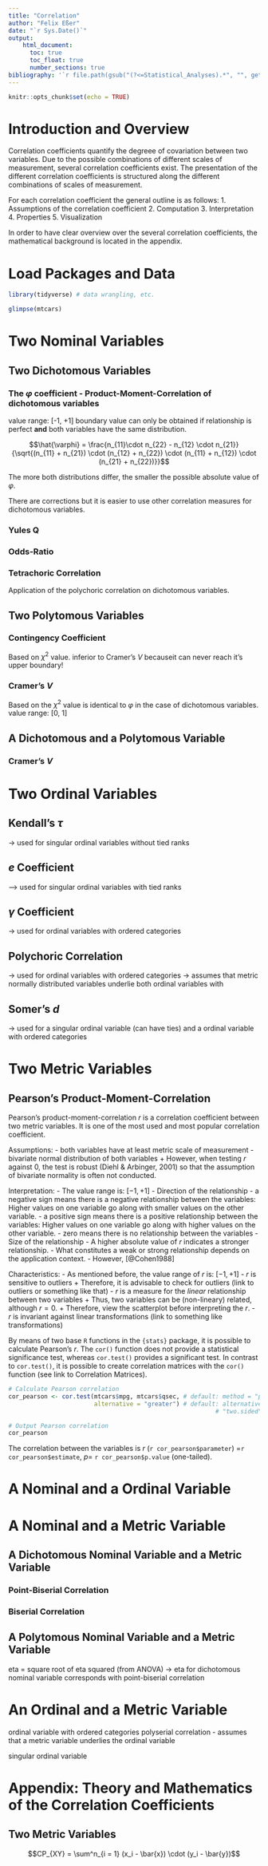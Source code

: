 ```yaml
---
title: "Correlation"
author: "Felix Eßer"
date: "`r Sys.Date()`"
output: 
    html_document:
      toc: true
      toc_float: true
      number_sections: true
bibliography: '`r file.path(gsub("(?<=Statistical_Analyses).*", "", getwd(), perl = TRUE), "bibliography.bib")`'
---
```


```r
knitr::opts_chunk$set(echo = TRUE)
```


# Introduction and Overview

Correlation coefficients quantify the degreee of covariation between two variables. Due to the possible combinations of different scales of measurement, several correlation coefficients exist. The presentation of the different correlation coefficients is structured along the different combinations of scales of measurement. 

For each correlation coefficient the general outline is as follows:
1. Assumptions of the correlation coefficient
2. Computation
3. Interpretation
4. Properties
5. Visualization

In order to have clear overview over the several correlation coefficients, the mathematical background is located in the appendix. 


# Load Packages and Data

```r
library(tidyverse) # data wrangling, etc. 
```



```r
glimpse(mtcars)
```



# Two Nominal Variables

## Two Dichotomous Variables

### The $\varphi$ coefficient - Product-Moment-Correlation of dichotomous variables

value range: [-1, +1]
boundary value can only be obtained if relationship is perfect **and** both variables have the same distribution.


$$\hat{\varphi} = \frac{n_{11}\cdot n_{22} - n_{12} \cdot n_{21}}{\sqrt{(n_{11} + n_{21}) \cdot (n_{12} + n_{22}) \cdot (n_{11} + n_{12}) \cdot (n_{21} + n_{22})}}$$

The more both distributions differ, the smaller the possible absolute value of $\varphi$.

There are corrections but it is easier to use other correlation measures for dichotomous variables.

### Yules Q

### Odds-Ratio

### Tetrachoric Correlation

Application of the polychoric correlation on dichotomous variables.


## Two Polytomous Variables

### Contingency Coefficient

Based on $\chi^2$ value. 
inferior to Cramer's $V$ becauseit can never reach it's upper boundary!

### Cramer's $V$

Based on the $\chi^2$ value
is identical to $\varphi$ in the case of dichotomous variables. 
value range: [0, 1]



## A Dichotomous and a Polytomous Variable

### Cramer's $V$


# Two Ordinal Variables

## Kendall's $\tau$
-> used for singular ordinal variables without tied ranks

## $e$ Coefficient
--> used for singular ordinal variables with tied ranks


## $\gamma$ Coefficient
-> used for ordinal variables with ordered categories


## Polychoric Correlation
-> used for ordinal variables with ordered categories
-> assumes that metric normally distributed variables underlie both ordinal variables with 


## Somer's $d$
-> used for a singular ordinal variable (can have ties) and a ordinal variable with ordered categories

# Two Metric Variables

## Pearson's Product-Moment-Correlation

Pearson's product-moment-correlation $r$ is a correlation coefficient between two metric variables. It is one of the most used and most popular correlation coefficient. 

Assumptions: 
- both variables have at least metric scale of measurement
- bivariate normal distribution of both variables
    + However, when testing $r$ against 0, the test is robust (Diehl & Arbinger, 2001) so that the assumption of bivariate normality is often not conducted.

Interpretation:
- The value range is: $[-1, +1]$
- Direction of the relationship
  - a negative sign means there is a negative relationship between the variables: Higher values on one variable go along with smaller values on the other variable.
  - a positive sign means there is a positive relationship between the variables: Higher values on one variable go along with higher values on the other variable. 
  - zero means there is no relationship between the variables
- Size of the relationship
    - A higher absolute value of $r$ indicates a stronger relationship.
    - What constitutes a weak or strong relationship depends on the application context.
    - However, [@Cohen1988]

Characteristics:
- As mentioned before, the value range of $r$ is: $[-1, +1]$
- $r$ is sensitive to outliers
    + Therefore, it is advisable to check for outliers (link to outliers or something like that)
- $r$ is a measure for the *linear* relationship between two variables
    + Thus, two variables can be (non-lineary) related, although $r = 0$.
    + Therefore, view the scatterplot before interpreting the $r$. 
- $r$ is invariant against linear transformations (link to something like transformations)

By means of two base `R` functions in the `{stats}` package, it is possible to calculate Pearson's $r$. The `cor()` function does not provide a statistical significance test, whereas `cor.test()` provides a significant test. In contrast to `cor.test()`, it is possible to create correlation matrices with the `cor()` function (see link to Correlation Matrices).

```r
# Calculate Pearson correlation
cor_pearson <- cor.test(mtcars$mpg, mtcars$qsec, # default: method = "pearson"
                        alternative = "greater") # default: alternative = 
                                                          # "two.sided"; "less"

# Output Pearson correlation
cor_pearson
```

The correlation between the variables is $r$ (`r cor_pearson$parameter`) =`r cor_pearson$estimate`, $p =$ `r cor_pearson$p.value` (one-tailed). 

# A Nominal and a Ordinal Variable

# A Nominal and a Metric Variable

## A Dichotomous Nominal Variable and a Metric Variable

### Point-Biserial Correlation
### Biserial Correlation

## A Polytomous Nominal Variable and a Metric Variable
eta = square root of eta squared (from ANOVA)
-> eta for dichotomous nominal variable corresponds with point-biserial correlation


# An Ordinal and a Metric Variable

ordinal variable with ordered categories
polyserial correlation
- assumes that a metric variable underlies the ordinal variable


singular ordinal variable








# Appendix: Theory and Mathematics of the Correlation Coefficients




## Two Metric Variables

$$CP_{XY} = \sum^n_{i = 1} (x_i - \bar{x}) \cdot (y_i - \bar{y})$$



